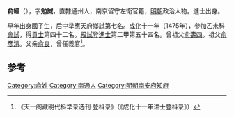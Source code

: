 '''俞經'''（{{bd|1445年||？}}），字'''勉誠'''，直隸通州人，南京留守左衛官籍，[[明朝|明朝]]政治人物。進士出身。

早年出身國子生，后中举應天府鄉試第七名。[[成化|成化]]十一年（1475年），參加乙未科[[會試|會試]]，得[[貢士|貢士]]第四十二名。[[殿試|殿試]]登[[進士|進士]]第二甲第五十四名。曾祖父[[俞壽四|俞壽四]]。祖父[[俞彥清|俞彥清]]。父亲[[俞良|俞良]]，曾任義官<ref>《天一阁藏明代科举录选刊·登科录》（《成化十一年进士登科录》）</ref>。

==参考==
{{reflist}}

{{start box}}
{{s-off}}
{{s-before|[[汝訥|汝訥]]}}
{{s-title|明朝南安府知府|弘治年間}}
{{s-after|[[毛智|毛智]]}}
{{end box}}
{{明朝人物小作品}}
{{成化十一年乙未科殿試金榜}}
[[Category:俞姓|Category:俞姓]]
[[Category:南通人|Category:南通人]]
[[Category:明朝南安府知府|Category:明朝南安府知府]]